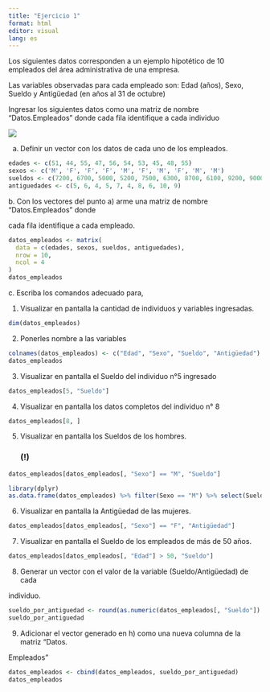 ```yaml
---
title: "Ejercicio 1"
format: html
editor: visual
lang: es
---
```


Los siguientes datos corresponden a un ejemplo hipotético de 10 empleados del área administrativa de una empresa.

Las variables observadas para cada empleado son: Edad (años), Sexo, Sueldo y Antigüedad (en años al 31 de octubre)

Ingresar los siguientes datos como una matriz de nombre "Datos.Empleados" donde cada fila identifique a cada individuo

![](images/paste-3E93C6C5.png)

a.  Definir un vector con los datos de cada uno de los empleados.

```r

edades <- c(51, 44, 55, 47, 56, 54, 53, 45, 48, 55)
sexos <- c('M', 'F', 'F', 'F', 'M', 'F', 'M', 'F', 'M', 'M')
sueldos <- c(7200, 6700, 5000, 5200, 7500, 6300, 8700, 6100, 9200, 9000)
antiguedades <- c(5, 6, 4, 5, 7, 4, 8, 6, 10, 9)
```

b\. Con los vectores del punto a) arme una matriz de nombre "Datos.Empleados" donde

cada fila identifique a cada empleado.

```r

datos_empleados <- matrix(
  data = c(edades, sexos, sueldos, antiguedades), 
  nrow = 10, 
  ncol = 4
)
datos_empleados
```

c\. Escriba los comandos adecuado para,

1.  Visualizar en pantalla la cantidad de individuos y variables ingresadas.

```r
dim(datos_empleados)
```

2.  Ponerles nombre a las variables 

```r
colnames(datos_empleados) <- c("Edad", "Sexo", "Sueldo", "Antigüedad")
datos_empleados
```

3.  Visualizar en pantalla el Sueldo del individuo n°5 ingresado

```r
datos_empleados[5, "Sueldo"]
```

4.  Visualizar en pantalla los datos completos del individuo n° 8

```r
datos_empleados[8, ]
```

5.  Visualizar en pantalla los Sueldos de los hombres.

    ### (!)

```r
datos_empleados[datos_empleados[, "Sexo"] == "M", "Sueldo"]

library(dplyr)
as.data.frame(datos_empleados) %>% filter(Sexo == "M") %>% select(Sueldo)
```

6.  Visualizar en pantalla la Antigüedad de las mujeres.

```r
datos_empleados[datos_empleados[, "Sexo"] == "F", "Antigüedad"]
```

7.  Visualizar en pantalla el Sueldo de los empleados de más de 50 años.

```r
datos_empleados[datos_empleados[, "Edad"] > 50, "Sueldo"]

```

8.  Generar un vector con el valor de la variable (Sueldo/Antigüedad) de cada

individuo.

```r
sueldo_por_antiguedad <- round(as.numeric(datos_empleados[, "Sueldo"]) / as.numeric(datos_empleados[, "Antigüedad"]), 2)
sueldo_por_antiguedad
```

9.  Adicionar el vector generado en h) como una nueva columna de la matriz "Datos.

Empleados"

```r
datos_empleados <- cbind(datos_empleados, sueldo_por_antiguedad)
datos_empleados
```
